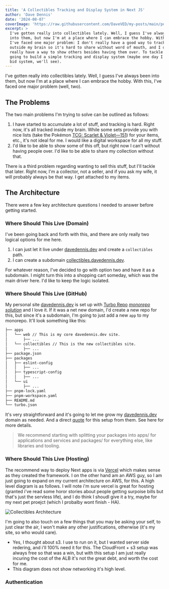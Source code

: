 ```yaml
---
title: 'A Collectibles Tracking and Display System in Next JS'
author: 'Dave Dennis'
date: '2024-08-07'
coverImage: 'https://raw.githubusercontent.com/DaveVED/my-posts/main/posts/collectibles-tracking-and-display-system/cover-image.jpg'
excerpt: >
  I've gotten really into collectibles lately. Well, I guess I've always been
  into them, but now I'm at a place where I can embrace the hobby. With this,
  I've faced one major problem: I don't really have a good way to track my stuff
  outside my brain so it's hard to share without word of mouth, and I don't
  really have a way to show others besides having them over. To tackle this, I'm
  going to build a simple tracking and display system (maybe one day I'll add a
  bid system, we'll see).
---
```


I've gotten really into collectibles lately. Well, I guess I've always been into
them, but now I'm at a place where I can embrace the hobby. With this, I've
faced one major problem (well, two).

## The Problems

The two main problems I'm trying to solve can be outlined as follows:

1. I have started to accumulate a lot of stuff, and tracking is hard. Right now,
   it's all tracked inside my brain. While some sets provide you with nice lists
   (take the Pokémon
   [TCG: Scarlet & Violet—151](file:///home/daveved/Downloads/scarlet-violet-151-card-list.pdf))
   for your items, etc., it's not ideal for me. I would like a digital workspace
   for all my stuff.
2. I'd like to be able to show some of this off, but right now I can't without
   having people over. I'd like to be able to share my collection without that.

There is a third problem regarding wanting to sell this stuff, but I'll tackle
that later. Right now, I'm a collector, not a seller, and if you ask my wife, it
will probably always be that way. I get attached to my items.

## The Architecture

There were a few key architecture questions I needed to answer before getting started.

### Where Should This Live (Domain)

I've been going back and forth with this, and there are only really two logical options for me here.

1. I can just let it live under [davedennis.dev](https://davedennis.dev) and create a `collectibles` path.
2. I can create a subdomain [collectibles.davedennis.dev](https://collectibles.davedennis.dev).

For whatever reason, I've decided to go with option two and have it as a subdomain. I might turn this into a shopping cart someday, which was the main driver here. I'd like to keep the logic isolated.

### Where Should This Live (GitHub)

My personal site [davedennis.dev](https://davedennis.dev) is set up with [Turbo Repo](https://turbo.build/) [*monorepo solution*](https://turbo.build/repo/docs#the-monorepo-solution) and I love it. If it was a net new domain, I'd create a new repo for this, but since it's a subdomain, I'm going to just add a new `app` to my monorepo. It'll look something like this:

```bash
├── apps
│   └── web // This is my core davedennis.dev site.
│       ├── ...
│   └── collectibles // This is the new collectibles site.
│       ├── ...
├── package.json
├── packages
│   ├── eslint-config
│   │   ├── ...
│   ├── typescript-config
│   │   ├── ...
│   └── ui
│       ├── ...
├── pnpm-lock.yaml
├── pnpm-workspace.yaml
├── README.md
└── turbo.json
```

It's very straightforward and it's going to let me grow my [davedennis.dev](https://davedennis.dev) domain as needed. And a direct [quote](https://turbo.build/repo/docs/crafting-your-repository/structuring-a-repository#specifying-packages-in-a-monorepo) for this setup from them. See here for more details.

> We recommend starting with splitting your packages into apps/ for applications and services and packages/ for everything else, like libraries and tooling.

### Where Should This Live (Hosting)

The recommend way to deploy Next apps is via [Vercel](https://vercel.com/docs/deployments/overview) which makes sense as they created the framework. I on the other hand am an AWS guy, so I am just going to expand on my current architecture on AWS, for this. A high level diagram is as follows. I will note i'm sure vercel is great for hosting (granted i've read some horor stories about people getting surpoise bills but that's just the servless life), and I do think I shoudl give it a try, maybe for my next pet proejct (which I probalby wont finish - HA).

![Collectibles Architecture](https://raw.githubusercontent.com/DaveVED/my-posts/main/posts/collectibles-tracking-and-display-system/architecture.jpg)

I'm going to also touch on a few things that you may be asking your self, to just clear the air, I won't make any other justifications, otherwise (it's my site, so who would care).

- Yes, I thought about s3. I use to run on it, but I wanted server side redering, and i'll 100% need it for this. The CloudFront + s3 setup was always free so that was a win, but with this setup I am just really incuring the cost of the ALB it's not the great debt, and worth the cost for me. 
- This diagram does not show networking it's high level.

### Authentication